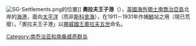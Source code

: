[[File:SG-Settlements.png|thumb]]的位置]]
'''奧拉夫王子港'''（{{lang-en|Prince Olav Harbour}}），[[英國海外領土|英國海外領土]][[南喬治亞島|南喬治亞島]]北岸的[[海港|海港]]，面向[[太平洋|太平洋]]（而非[[斯科舍海|斯科舍海]]），在1911－1931年作捕[[鯨|鯨]]站之用（現已荒廢）。「奧拉夫王子港」以[[挪威國王|挪威國王]][[奧拉夫五世|奧拉夫五世]]命名。

{{coord|54|4|S|37|9|W|display=title}}
{{南喬治亞與南桑威奇群島}}

{{DEFAULTSORT:Prince Olav Harbour}}

[[Category:南乔治亚和南桑威奇群岛|Category:南乔治亚和南桑威奇群岛]]